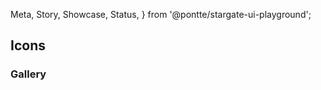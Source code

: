   Meta,
  Story,
  Showcase,
  Status,
} from '@pontte/stargate-ui-playground';

<Meta title="Icons/Gallery" />

## Icons

<Status type="rc" />

### Gallery

<Showcase list={icons} />
